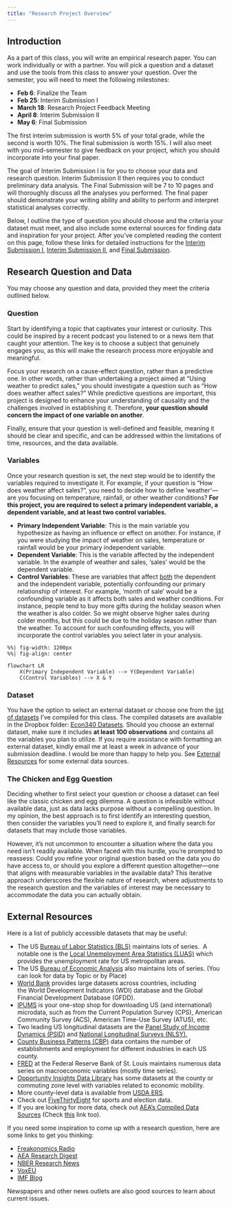 ```yaml
---
title: "Research Project Overview"
---
```


## Introduction 

As a part of this class, you will write an empirical research paper. You can work individually or with a partner. You will pick a question and a dataset and use the tools from this class to answer your question. Over the semester, you will need to meet the following milestones: 

- **Feb 6**: Finalize the Team
- **Feb 25**: Interim Submission I
- **March 18**: Research Project Feedback Meeting
- **April 8**: Interim Submission II
- **May 6**: Final Submission

The first interim submission is worth 5% of your total grade, while the second is worth 10%. The final submission is worth 15%. I will also meet with you mid-semester to give feedback on your project, which you should incorporate into your final paper.

The goal of Interim Submission I is for you to choose your data and research question. Interim Submission II then requires you to conduct preliminary data analysis. The Final Submission will be 7 to 10 pages and will thoroughly discuss all the analyses you performed. The final paper should demonstrate your writing ability and ability to perform and interpret statistical analyses correctly. 

Below, I outline the type of question you should choose and the criteria your dataset must meet, and also include some external sources for finding data and inspiration for your project. After you've completed reading the content on this page, follow these links for detailed instructions for the [Interim Submission I](interim-submission1.qmd), [Interim Submission II](interim-submission2.qmd), and [Final Submission](final-submission.qmd).
  

## Research Question and Data

You may choose any question and data, provided they meet the criteria outlined below.

### Question

Start by identifying a topic that captivates your interest or curiosity. This could be inspired by a recent podcast you listened to or a news item that caught your attention. The key is to choose a subject that genuinely engages you, as this will make the research process more enjoyable and meaningful.

Focus your research on a cause-effect question, rather than a predictive one. In other words, rather than undertaking a project aimed at "Using weather to predict sales," you should investigate a question such as "How does weather affect sales?" While predictive questions are important, this project is designed to enhance your understanding of causality and the challenges involved in establishing it. Therefore, **your question should concern the impact of one variable on another**.

Finally, ensure that your question is well-defined and feasible, meaning it should be clear and specific, and can be addressed within the limitations of time, resources, and the data available.

### Variables

Once your research question is set, the next step would be to identify the variables required to investigate it. For example, if your question is "How does weather affect sales?", you need to decide how to define 'weather'—are you focusing on temperature, rainfall, or other weather conditions? **For this project, you are required to select a primary independent variable, a dependent variable, and at least two control variables.**

- **Primary Independent Variable**: This is the main variable you hypothesize as having an influence or effect on another. For instance, if you were studying the impact of weather on sales, temperature or rainfall would be your primary independent variable.
- **Dependent Variable**: This is the variable affected by the independent variable. In the example of weather and sales, 'sales' would be the dependent variable.
- **Control Variables**: These are variables that affect <u>both</u> the dependent and the independent variable, potentially confounding our primary relationship of interest. For example, 'month of sale' would be a confounding variable as it affects both sales and weather conditions. For instance, people tend to buy more gifts during the holiday season when the weather is also colder. So we might observe higher sales during colder months, but this could be due to the holiday season rather than the weather. To account for such confounding effects, you will incorporate the control variables you select later in your analysis.

```mermaid
%%| fig-width: 1200px
%%| fig-align: center

flowchart LR
    X(Primary Independent Variable) --> Y(Dependent Variable)
    C(Control Variables) --> X & Y
```


### Dataset

You have the option to select an external dataset or choose one from the [list of datasets](list-of-datasets.pdf) I've compiled for this class. The compiled datasets are available in the Dropbox folder: [Econ340 Datasets](https://www.dropbox.com/sh/9x7ac4qwnddl650/AAAP1FdTpFp2rXyZ6t-9-qqTa?dl=0). Should you choose an external dataset, make sure it includes **at least 100 observations** and contains all the variables you plan to utilize. If you require assistance with formatting an external dataset, kindly email me at least a week in advance of your submission deadline.  I would be more than happy to help you. See [External Resources](#external-resources) for some external data sources.


### The Chicken and Egg Question

Deciding whether to first select your question or choose a dataset can feel like the classic chicken and egg dilemma. A question is infeasible without available data, just as data lacks purpose without a compelling question. In my opinion, the best approach is to first identify an interesting question, then consider the variables you'll need to explore it, and finally search for datasets that may include those variables. 

However, it's not uncommon to encounter a situation where the data you need isn't readily available. When faced with this hurdle, you're prompted to reassess: Could you refine your original question based on the data you do have access to, or should you explore a different question altogether—one that aligns with measurable variables in the available data? This iterative approach underscores the flexible nature of research, where adjustments to the research question and the variables of interest may be necessary to accommodate the data you can actually obtain.

## External Resources

Here is a list of publicly accessible datasets that may be useful:

- The US [Bureau of Labor Statistics (BLS)](https://www.bls.gov/data/) maintains lots of series.  A notable one is the [Local Unemployment Area Statistics (LUAS)](https://www.bls.gov/lau/tables.htm) which provides the unemployment rate for US metropolitan areas.
- The US [Bureau of Economic Analysis](https://www.bea.gov/data/by-place-us) also maintains lots of series. (You can look for data by Topic or by Place)
- [World Bank](https://databank.worldbank.org/home.aspx) provides large datasets across countries, including the World Development Indicators (WDI) database and the Global Financial Development Database (GFDD). 
- [IPUMS](https://www.ipums.org/) is your one-stop shop for downloading US (and international) microdata, such as from the Current Population Survey (CPS), American Community Survey (ACS), American Time-Use Survey (ATUS), etc.
- Two leading US longitudinal datasets are the [Panel Study of Income Dynamics (PSID)](https://psidonline.isr.umich.edu/) and [National Longitudinal Surveys (NLSY).](https://www.bls.gov/nls/nlsy97.htm)
- [County Business Patterns (CBP)](https://www.census.gov/programs-surveys/cbp.html) data contains the number of establishments and employment for different industries in each US county.
- [FRED](https://fred.stlouisfed.org/) at the Federal Reserve Bank of St. Louis maintains numerous data series on macroeconomic variables (mostly time series).
- [Opportunity Insights Data Library](https://opportunityinsights.org/data/) has some datasets at the county or commuting zone level with variables related to economic mobility. 
- More county-level data is available from [USDA ERS](https://www.ers.usda.gov/data-products/county-level-data-sets/). 
- Check out [FiveThirtyEight](https://data.fivethirtyeight.com/) for sports and election data.
- If you are looking for more data, check out [AEA’s Compiled Data Sources](https://www.aeaweb.org/resources/data) (Check [this](https://www.aeaweb.org/resources/data/us-other-data/us-other-data-more) link too).

If you need some inspiration to come up with a research question, here are some links to get you thinking:

- [Freakonomics Radio](https://freakonomics.com/series/freakonomics-radio/)
- [AEA Research Digest](https://www.aeaweb.org/research)
- [NBER Research News](https://www.nber.org/nber-news/nber-research-news?page=1&perPage=50)
- [VoxEU](https://cepr.org/voxeu)
- [IMF Blog](https://blogs.imf.org/)

Newspapers and other news outlets are also good sources to learn about current issues.